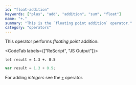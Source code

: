 ```yaml
---
id: "float-addition"
keywords: ["plus", "add", "addition", "sum", "float"]
name: "+."
summary: "This is the `floating point addition` operator."
category: "operators"
---
```


This operator performs *floating point* addition.

<CodeTab labels={["ReScript", "JS Output"]}>

```res
let result = 1.3 +. 0.5
```

```js
var result = 1.3 + 0.5;
```

</CodeTab>

For adding *integers* see the [`+`](#integer-addition) operator.
